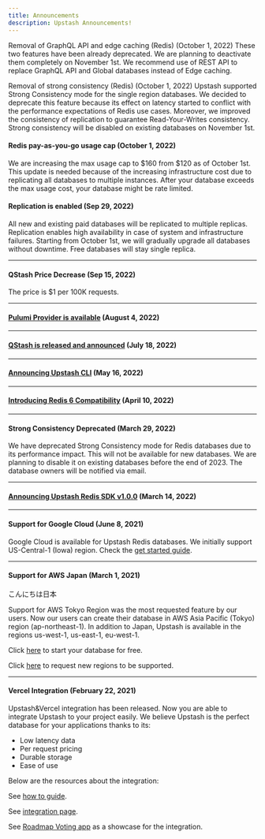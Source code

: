 ```yaml
---
title: Announcements
description: Upstash Announcements!
---
```

Removal of GraphQL API and edge caching (Redis) (October 1, 2022) These two
features have been already deprecated. We are planning to deactivate them
completely on November 1st. We recommend use of REST API to replace GraphQL API
and Global databases instead of Edge caching.

Removal of strong consistency (Redis) (October 1, 2022) Upstash supported Strong
Consistency mode for the single region databases. We decided to deprecate this
feature because its effect on latency started to conflict with the performance
expectations of Redis use cases. Moreover, we improved the consistency of
replication to guarantee Read-Your-Writes consistency. Strong consistency will
be disabled on existing databases on November 1st.

#### Redis pay-as-you-go usage cap (October 1, 2022)

We are increasing the max usage cap to \$160 from \$120 as of October 1st. This
update is needed because of the increasing infrastructure cost due to
replicating all databases to multiple instances. After your database exceeds the
max usage cost, your database might be rate limited.

#### Replication is enabled (Sep 29, 2022)

All new and existing paid databases will be replicated to multiple replicas.
Replication enables high availability in case of system and infrastructure
failures. Starting from October 1st, we will gradually upgrade all databases
without downtime. Free databases will stay single replica.

<hr />

#### QStash Price Decrease (Sep 15, 2022)

The price is \$1 per 100K requests.

<hr />

#### [Pulumi Provider is available](https://upstash.com/blog/upstash-pulumi-provider)  (August 4, 2022)

<hr />

#### [QStash is released and announced](https://upstash.com/blog/qstash-announcement)  (July 18, 2022)


<hr />

#### [Announcing Upstash CLI](https://upstash.com/blog/upstash-cli)  (May 16, 2022)


<hr />

#### [Introducing Redis 6 Compatibility](https://upstash.com/blog/redis-6)  (April 10, 2022)


<hr />

#### Strong Consistency Deprecated (March 29, 2022)

We have deprecated Strong Consistency mode for Redis databases due to its
performance impact. This will not be available for new databases. We are
planning to disable it on existing databases before the end of 2023. The
database owners will be notified via email.

<hr />

#### [Announcing Upstash Redis SDK v1.0.0](https://upstash.com/blog/upstash-redis-sdk-v1) (March 14, 2022)

<hr />

#### Support for Google Cloud (June 8, 2021)

Google Cloud is available for Upstash Redis databases. We initially support
US-Central-1 (Iowa) region. Check the
[get started guide](https://docs.upstash.com/redis/howto/getstartedgooglecloudfunctions).

<hr />

#### Support for AWS Japan (March 1, 2021)

こんにちは日本

Support for AWS Tokyo Region was the most requested feature by our users. Now
our users can create their database in AWS Asia Pacific (Tokyo) region
(ap-northeast-1). In addition to Japan, Upstash is available in the regions
us-west-1, us-east-1, eu-west-1.

Click [here](https://console.upstash.com) to start your database for free.

Click [here](https://roadmap.upstash.com) to request new regions to be
supported.

<hr />

#### Vercel Integration (February 22, 2021)

Upstash&Vercel integration has been released. Now you are able to integrate
Upstash to your project easily. We believe Upstash is the perfect database for
your applications thanks to its:

- Low latency data
- Per request pricing
- Durable storage
- Ease of use

Below are the resources about the integration:

See [how to guide](https://docs.upstash.com/redis/howto/vercelintegration).

See [integration page](https://vercel.com/integrations/upstash).

See
[Roadmap Voting app](https://github.com/upstash/roadmap)
as a showcase for the integration.
